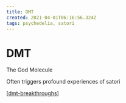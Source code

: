 ```yaml
---
title: DMT
created: 2021-04-01T06:16:56.324Z
tags: psychedelia, satori
---
```


# DMT

The God Molecule

Often triggers profound experiences of satori

[[dmt-breakthroughs]]

[//begin]: # "Autogenerated link references for markdown compatibility"
[dmt-breakthroughs]: ../../archives/&then/dmt-breakthroughs "DMT Breakthroughs"
[//end]: # "Autogenerated link references"
